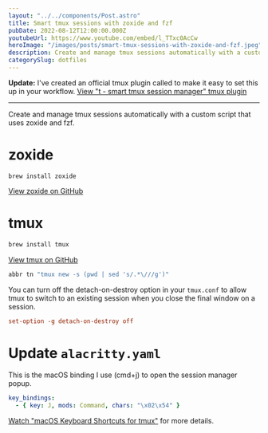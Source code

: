 ```yaml
---
layout: "../../components/Post.astro"
title: Smart tmux sessions with zoxide and fzf
pubDate: 2022-08-12T12:00:00.000Z
youtubeUrl: https://www.youtube.com/embed/l_TTxc0AcCw
heroImage: "/images/posts/smart-tmux-sessions-with-zoxide-and-fzf.jpeg"
description: Create and manage tmux sessions automatically with a custom script
categorySlug: dotfiles
---
```


**Update:** I've created an official tmux plugin called to make it easy to set this up in your workflow. [View "t - smart tmux session manager" tmux plugin](https://github.com/joshmedeski/t-smart-tmux-session-manager)

---

Create and manage tmux sessions automatically with a custom script that uses zoxide and fzf.

# zoxide

```plaintext
brew install zoxide
```

[View zoxide on GitHub](https://github.com/ajeetdsouza/zoxide)

# tmux

```bash
brew install tmux
```

[View tmux on GitHub](https://github.com/tmux/tmux)

```bash
abbr tn "tmux new -s (pwd | sed 's/.*\///g')"
```

You can turn off the detach-on-destroy option in your `tmux.conf` to allow tmux to switch to an existing session when you close the final window on a session.

```conf
set-option -g detach-on-destroy off
```

# Update `alacritty.yaml`

This is the macOS binding I use (cmd+j) to open the session manager popup.

```yaml
key_bindings:
  - { key: J, mods: Command, chars: "\x02\x54" }
```

[Watch "macOS Keyboard Shortcuts for tmux"](/posts/macos-keyboard-shortcuts-for-tmux) for more details.
